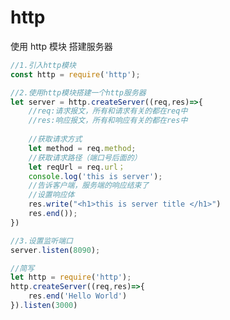 # http

使用 http 模块 搭建服务器

```js
//1.引入http模块
const http = require('http');

//2.使用http模块搭建一个http服务器
let server = http.createServer((req,res)=>{
    //req:请求报文，所有和请求有关的都在req中
    //res:响应报文，所有和响应有关的都在res中
    
    //获取请求方式
    let method = req.method;
    //获取请求路径（端口号后面的）
    let reqUrl = req.url；
    console.log('this is server');
    //告诉客户端，服务端的响应结束了
  	//设置响应体
    res.write("<h1>this is server title </h1>")
    res.end());
})

//3.设置监听端口
server.listen(8090);

//简写
let http = require('http');
http.createServer((req,res)=>{
    res.end('Hello World')        
}).listen(3000)
```

